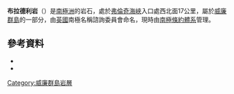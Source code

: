 {{Coord|65|1|S|64|42|W|source:GNIS|display=title}}

'''布拉德利岩'''（{{lang-en|Bradley Rock}}）是[[南極洲|南極洲]]的岩石，處於[[弗倫奇海峽|弗倫奇海峽]]入口處西北面17公里，屬於[[威廉群島|威廉群島]]的一部分，由[[英國|英國]]南極名稱諮詢委員會命名，現時由[[南極條約體系|南極條約體系]]管理。

==參考資料==
*{{cite gnis | type = antarid | id = 1816| name = Bradley Rock| accessdate = 2011-08-15}}
*{{usgs-gazetteer|id=1816}}

{{DEFAULTSORT:Bradley Rock}}
[[Category:威廉群島岩層|Category:威廉群島岩層]]


{{WilhelmArchipelago-geo-stub}}